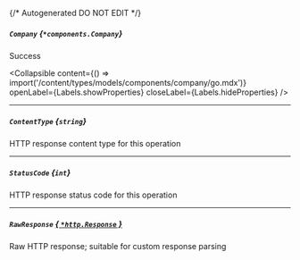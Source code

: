{/* Autogenerated DO NOT EDIT  */}

##### `Company` *{`*components.Company`}*
Success

<Collapsible content={() => import('/content/types/models/components/company/go.mdx')} openLabel={Labels.showProperties} closeLabel={Labels.hideProperties} />


---
##### `ContentType` *{`string`}*
HTTP response content type for this operation

---
##### `StatusCode` *{`int`}*
HTTP response status code for this operation

---
##### `RawResponse` [*{ `*http.Response` }*](https://pkg.go.dev/net/http#Response)
Raw HTTP response; suitable for custom response parsing


